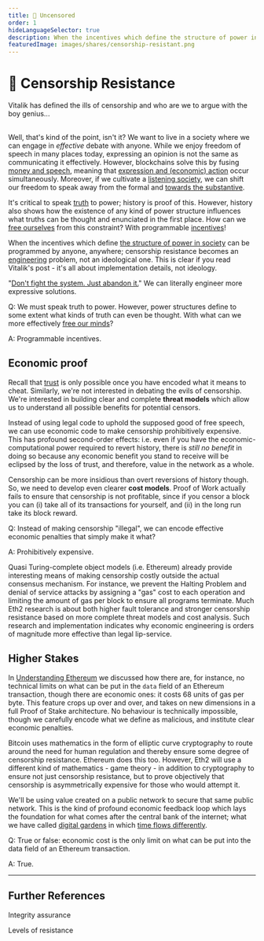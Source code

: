 ```yaml
---
title: 👮 Uncensored
order: 1
hideLanguageSelector: true
description: When the incentives which define the structure of power in society can be programmed by anyone, anywhere; censorship resistance becomes an engineering problem, not an ideological one. Can we engineer truth in the face of power?
featuredImage: images/shares/censorship-resistant.png
---
```


# 👮 Censorship Resistance

<AudioPlayer src="https://kernel-audio.s3.amazonaws.com/M6E1+-+Uncensored.mp3"/>

<Link to="https://blog.ethereum.org/2015/06/06/the-problem-of-censorship/">Vitalik has defined the ills of censorship</Link> and who are we to argue with the boy genius...<br/><br/>

Well, that's kind of the point, isn't it? We want to live in a society where we can engage in 
*effective* debate with anyone. While we enjoy freedom of speech in many places today, 
expressing an opinion is not the same as communicating it effectively. However, blockchains solve this by fusing [money and speech](/learn/module-2/money-speech/), meaning that [expression and (economic) action](/learn/module-4/self-enquiry/#further-references) occur simultaneously. Moreover, if we cultivate a [listening society](/learn/module-6/listening-stories/#infinite-games-in-a-listening-society), we can shift our freedom to speak away from the formal and [towards the substantive](/learn/module-1/dreamers/#learning-the-language).

It's critical to speak [truth](/learn/module-5/reveal-the-universe/#the-value-of-truth) 
to power; history is proof of this. However, history also shows how the existence of any kind 
of power structure influences what truths can be thought and enunciated in the first place. 
How can we [free ourselves](/learn/module-3/freedom/) from this constraint? With 
programmable [incentives](/learn/module-5/incentives/)!

When the incentives which define [the structure of power in society](/learn/module-5/the-peoples-narrative/#the-nudge) can be programmed by anyone, anywhere; censorship resistance becomes an [engineering](/learn/module-2/engineering/) problem, not an ideological one. This is clear if you read Vitalik's post - it's all about implementation details, not ideology. 

"[Don't fight the system. Just abandon it.](/learn/module-4/governance/#anarchy)" We can 
literally engineer more expressive solutions.

<Flash>

<Card>

Q: We must speak truth to power. However, power structures define to some extent what kinds of truth can even be thought. With what can we more effectively [free our minds](https://www.brainyquote.com/quotes/steven_biko_177008?img=5)?

A: Programmable incentives.

</Card>

</Flash>

## Economic proof

Recall that [trust](/learn/module-0/trust/) is only possible once you have encoded what it 
means to cheat. Similarly, we're not interested in debating the evils of censorship. We're 
interested in building clear and complete **threat models** which allow us to understand all 
possible benefits for potential censors.

Instead of using legal code to uphold the supposed good of free speech, we can use economic 
code to make censorship prohibitively expensive. This has profound second-order effects: i.e. 
even if you have the economic-computational power required to revert history, there is *still 
no benefit* in doing so because any economic benefit you stand to receive will be eclipsed by the loss of trust, and therefore, value in the network as a whole.

Censorship can be more insidious than overt reversions of history though. So, we need to develop 
even clearer **cost models**. Proof of Work actually fails to ensure that censorship is not 
profitable, since if you censor a block you can (i) take all of its transactions for yourself, 
and (ii) in the long run take its block reward.

<Flash>

<Card>

Q: Instead of making censorship "illegal", we can encode effective economic penalties that simply make it what?

A: Prohibitively expensive.

</Card>

</Flash>

Quasi Turing-complete object models (i.e. Ethereum) already provide interesting means of making 
censorship costly outside the actual consensus mechanism. For instance, we prevent the Halting 
Problem and denial of service attacks by assigning a "gas" cost to each operation and limiting 
the amount of gas per block to ensure all programs terminate. Much Eth2 research is about 
both <Link to="https://vitalik.ca/general/2018/08/07/99_fault_tolerant.html">higher fault tolerance</Link> 
and stronger censorship resistance based on more complete threat models and cost analysis. 
Such research and implementation indicates why economic engineering is orders of magnitude more 
effective than legal lip-service.

## Higher Stakes

In [Understanding Ethereum](/learn/module-1/understanding-ethereum/#virtual-economy) we 
discussed how there are, for instance, no technical limits on what can be put in the `data` 
field of an Ethereum transaction, though there are economic ones: it costs 68 units of gas per 
byte. This feature crops up over and over, and takes on new dimensions in a full Proof of Stake 
architecture. No behaviour is technically impossible, though we carefully encode what we define 
as malicious, and institute clear economic penalties. 

Bitcoin uses mathematics in the form of elliptic curve cryptography to route around the need 
for human regulation and thereby ensure some degree of censorship resistance. Ethereum does 
this too. However, Eth2 will use a different kind of mathematics - game theory - in addition 
to cryptography to ensure not just censorship resistance, but to prove objectively that 
censorship is asymmetrically expensive for those who would attempt it.

We'll be using value created on a public network to secure that same public network. This is 
the kind of profound economic feedback loop which lays the foundation for what comes after the 
central bank of the internet; what we have called [digital gardens](/learn/module-4/the-garden/#growing-hope) in which [time flows differently](/learn/module-3/time/#earning-transactions-into-existence).

<Flash>

<Card>

Q: True or false: economic cost is the only limit on what can be put into the data field of an Ethereum transaction.

A: True.

</Card>

</Flash>

---

## Further References

<List>

<Link to="https://allenfarrington.medium.com/elusive-symmetries-f2a2938a095f">

Integrity assurance

</Link>

<Link to="https://twitter.com/vitalikbuterin/status/1256227159707877378">

Levels of resistance

</Link>

</List>
